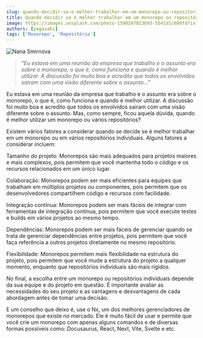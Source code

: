 ```yaml
---
slug: quando-decidir-se-e-melhor-trabalhar-em-um-monorepo-ou-repositorios-individuais
title: Quando decidir se é melhor trabalhar em um monorepo ou repositórios individuais?
image: https://images.unsplash.com/photo-1590247813693-5541d1c609fd?ixlib=rb-4.0.3&ixid=MnwxMjA3fDB8MHxwaG90by1wYWdlfHx8fGVufDB8fHx8&auto=format&fit=crop&w=1509&q=80
authors: [yagasaki]
tags: ['Monorepo', 'Repositório']
---
```


![](https://images.unsplash.com/photo-1590247813693-5541d1c609fd?ixlib=rb-4.0.3&ixid=MnwxMjA3fDB8MHxwaG90by1wYWdlfHx8fGVufDB8fHx8&auto=format&fit=crop&w=1509&q=80 "Nana Smirnova")

> _"Eu estava em uma reunião da empresa que trabalho e o assunto era sobre o monorepo, o que é, como funciona e quando é melhor utilizar. A discussão foi muito boa e acredito que todos os envolvidos saíram com uma visão diferente sobre o assunto..."_

Eu estava em uma reunião da empresa que trabalho e o assunto era sobre o monorepo, o que é, como funciona e quando é melhor utilizar. A discussão foi muito boa e acredito que todos os envolvidos saíram com uma visão diferente sobre o assunto. Mas, como sempre, ficou aquela dúvida, quando é melhor utilizar um monorepo ou vários repositórios?

Existem vários fatores a considerar quando se decide se é melhor trabalhar em um monorepo ou em vários repositórios individuais. Alguns fatores a considerar incluem:

Tamanho do projeto: Monorepos são mais adequados para projetos maiores e mais complexos, pois permitem que você mantenha todo o código e os recursos relacionados em um único lugar.

Colaboração: Monorepos podem ser mais eficientes para equipes que trabalham em múltiplos projetos ou componentes, pois permitem que os desenvolvedores compartilhem código e recursos com facilidade.

Integração contínua: Monorepos podem ser mais fáceis de integrar com ferramentas de integração contínua, pois permitem que você execute testes e builds em vários projetos ao mesmo tempo.

Dependências: Monorepos podem ser mais fáceis de gerenciar quando se trata de gerenciar dependências entre projetos, pois permitem que você faça referência a outros projetos diretamente no mesmo repositório.

Flexibilidade: Monorepos permitem mais flexibilidade na estrutura do projeto, pois permitem que você mude a estrutura do projeto a qualquer momento, enquanto que repositórios individuais são mais rígidos.

No final, a escolha entre um monorepo ou repositórios individuais depende da sua equipe e do projeto em questão. É importante avaliar as necessidades do seu projeto e as vantagens e desvantagens de cada abordagem antes de tomar uma decisão.

E um conselho que deixo é, use o Nx, um dos melhores gerenciadores de monorepos que existe no mercado. Ele é muito fácil de usar e permite que você crie um monorepo com apenas alguns comandos e de diversas formas possíveis como: Docusaurus, React, Next, Vite, Svelte e etc.
